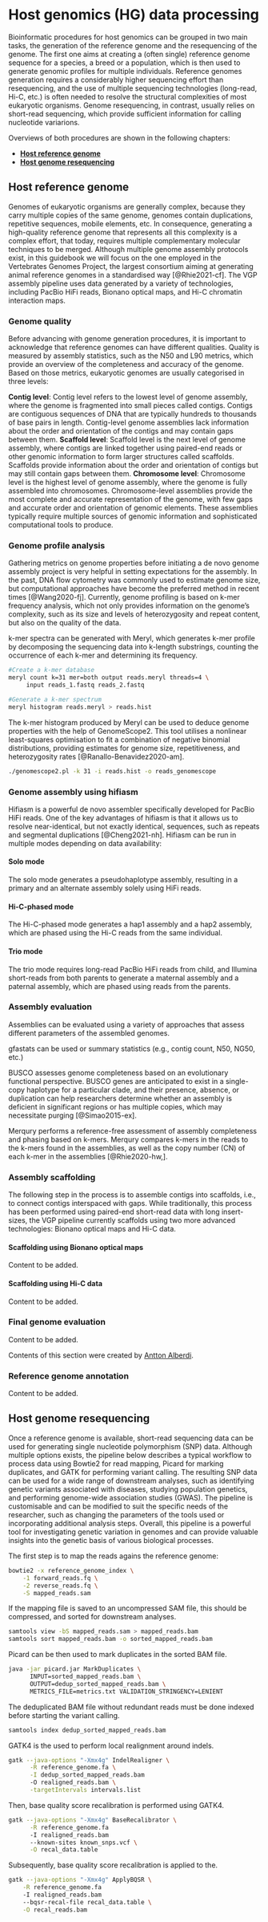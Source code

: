# Host genomics (HG) data processing {#host-genomics-data-processing}

Bioinformatic procedures for host genomics can be grouped in two main tasks, the generation of the reference genome and the resequencing of the genome. The first one aims at creating a (often single) reference genome sequence for a species, a breed or a population, which is then used to generate genomic profiles for multiple individuals. Reference genomes generation requires a considerably higher sequencing effort than resequencing, and the use of multiple sequencing technologies (long-read, Hi-C, etc.) is often needed to resolve the structural complexities of most eukaryotic organisms. Genome resequencing, in contrast, usually relies on short-read sequencing, which provide sufficient information for calling nucleotide variarions.

Overviews of both procedures are shown in the following chapters:

* **[Host reference genome](#host-reference-genome)**
* **[Host genome resequencing](#host-resequencing)**

## Host reference genome {#host-reference-genome}

Genomes of eukaryotic organisms are generally complex, because they carry multiple copies of the same genome, genomes contain duplications, repetitive sequences, mobile elements, etc. In consequence, generating a high-quality reference genome that represents all this complexity is a complex effort, that today, requires multiple complementary molecular techniques to be merged. Although multiple genome assembly protocols exist, in this guidebook we will focus on the one employed in the Vertebrates Genomes Project, the largest consortium aiming at generating animal reference genomes in a standardised way [@Rhie2021-cf]. The VGP assembly pipeline uses data generated by a variety of technologies, including PacBio HiFi reads, Bionano optical maps, and Hi-C chromatin interaction maps.

### Genome quality {#host-genome-quality}

Before advancing with genome generation procedures, it is important to acknowledge that reference genomes can have different qualities. Quality is measured by assembly statistics, such as the N50 and L90 metrics, which provide an overview of the completeness and accuracy of the genome. Based on those metrics, eukaryotic genomes are usually categorised in three levels:

**Contig level**: Contig level refers to the lowest level of genome assembly, where the genome is fragmented into small pieces called contigs. Contigs are contiguous sequences of DNA that are typically hundreds to thousands of base pairs in length. Contig-level genome assemblies lack information about the order and orientation of the contigs and may contain gaps between them.
**Scaffold level**: Scaffold level is the next level of genome assembly, where contigs are linked together using paired-end reads or other genomic information to form larger structures called scaffolds. Scaffolds provide information about the order and orientation of contigs but may still contain gaps between them.
**Chromosome level**: Chromosome level is the highest level of genome assembly, where the genome is fully assembled into chromosomes. Chromosome-level assemblies provide the most complete and accurate representation of the genome, with few gaps and accurate order and orientation of genomic elements. These assemblies typically require multiple sources of genomic information and sophisticated computational tools to produce.

### Genome profile analysis {#host-genome-profile-analysis}

Gathering metrics on genome properties before initiating a de novo genome assembly project is very helpful in setting expectations for the assembly. In the past, DNA flow cytometry was commonly used to estimate genome size, but computational approaches have become the preferred method in recent times [@Wang2020-fj]. Currently, genome profiling is based on k-mer frequency analysis, which not only provides information on the genome's complexity, such as its size and levels of heterozygosity and repeat content, but also on the quality of the data.

k-mer spectra can be generated with Meryl, which generates k-mer profile by decomposing the sequencing data into k-length substrings, counting the occurrence of each k-mer and determining its frequency.

\small
```sh
#Create a k-mer database
meryl count k=31 mer=both output reads.meryl threads=4 \
     input reads_1.fastq reads_2.fastq

#Generate a k-mer spectrum
meryl histogram reads.meryl > reads.hist
```
\normalsize

The k-mer histogram produced by Meryl can be used to deduce genome properties with the help of GenomeScope2. This tool utilises a nonlinear least-squares optimisation to fit a combination of negative binomial distributions, providing estimates for genome size, repetitiveness, and heterozygosity rates [@Ranallo-Benavidez2020-am].

\small
```sh
./genomescope2.pl -k 31 -i reads.hist -o reads_genomescope
```
\normalsize

### Genome assembly using hifiasm {#host-genome-assembly-hifiasm}

Hifiasm is a powerful de novo assembler specifically developed for PacBio HiFi reads. One of the key advantages of hifiasm is that it allows us to resolve near-identical, but not exactly identical, sequences, such as repeats and segmental duplications [@Cheng2021-nh]. Hifiasm can be run in multiple modes depending on data availability:

#### Solo mode {- #host-genome-assembly-hifiasm-solo}

The solo mode generates a pseudohaplotype assembly, resulting in a primary and an alternate assembly solely using HiFi reads.

#### Hi-C-phased mode {- #host-genome-assembly-hifiasm-Hi-C}

The Hi-C-phased mode generates a hap1 assembly and a hap2 assembly, which are phased using the Hi-C reads from the same individual.

#### Trio mode {- #host-genome-assembly-hifiasm-trio}

The trio mode requires long-read PacBio HiFi reads from child, and Illumina short-reads from both parents to generate a maternal assembly and a paternal assembly, which are phased using reads from the parents.

### Assembly evaluation {#host-genome-assembly-evaluation}

Assemblies can be evaluated using a variety of approaches that assess different parameters of the assembled genomes.

gfastats can be used or summary statistics (e.g., contig count, N50, NG50, etc.)

BUSCO assesses genome completeness based on an evolutionary functional perspective. BUSCO genes are anticipated to exist in a single-copy haplotype for a particular clade, and their presence, absence, or duplication can help researchers determine whether an assembly is deficient in significant regions or has multiple copies, which may necessitate purging [@Simao2015-ex].

Merqury performs a reference-free assessment of assembly completeness and phasing based on k-mers. Merqury compares k-mers in the reads to the k-mers found in the assemblies, as well as the copy number (CN) of each k-mer in the assemblies [@Rhie2020-hw,].

### Assembly scaffolding {#host-genome-scaffolding}

The following step in the process is to assemble contigs into scaffolds, i.e., to connect contigs interspaced with gaps. While traditionally, this process has been performed using paired-end short-read data with long insert-sizes, the VGP pipeline currently scaffolds using two more advanced technologies: Bionano optical maps and Hi-C data.

#### Scaffolding using Bionano optical maps {- #host-genome-scaffolding-bionano}

Content to be added.

#### Scaffolding using Hi-C data {- #host-genome-scaffolding-hi-c}

Content to be added.

### Final genome evaluation {#host-genome-final-evaluation}

Content to be added.

:::: {.authorbox}
Contents of this section were created by [Antton Alberdi](#antton-alberdi).  
:::

### Reference genome annotation {#host-genome-annotation}

Content to be added.

## Host genome resequencing {#host-resequencing}

Once a reference genome is available, short-read sequencing data can be used for generating single nucleotide polymorphism (SNP) data. Although multiple options exists, the pipeline below describes a typical workflow to process data using Bowtie2 for read mapping, Picard for marking duplicates, and GATK for performing variant calling. The resulting SNP data can be used for a wide range of downstream analyses, such as identifying genetic variants associated with diseases, studying population genetics, and performing genome-wide association studies (GWAS). The pipeline is customisable and can be modified to suit the specific needs of the researcher, such as changing the parameters of the tools used or incorporating additional analysis steps. Overall, this pipeline is a powerful tool for investigating genetic variation in genomes and can provide valuable insights into the genetic basis of various biological processes.

The first step is to map the reads agains the reference genome:
\small
```sh
bowtie2 -x reference_genome_index \
    -1 forward_reads.fq \
    -2 reverse_reads.fq \
    -S mapped_reads.sam
```
\normalsize

If the mapping file is saved to an uncompressed SAM file, this should be compressed, and sorted for downstream analyses.
\small
```sh
samtools view -bS mapped_reads.sam > mapped_reads.bam
samtools sort mapped_reads.bam -o sorted_mapped_reads.bam
```
\normalsize

Picard can be then used to mark duplicates in the sorted BAM file.
\small
```sh
java -jar picard.jar MarkDuplicates \
      INPUT=sorted_mapped_reads.bam \
      OUTPUT=dedup_sorted_mapped_reads.bam \
      METRICS_FILE=metrics.txt VALIDATION_STRINGENCY=LENIENT
```
\normalsize

The deduplicated BAM file without redundant reads must be done indexed before starting the variant calling.
\small
```sh
samtools index dedup_sorted_mapped_reads.bam
```
\normalsize

GATK4 is the used to perform local realignment around indels.
\small
```sh
gatk --java-options "-Xmx4g" IndelRealigner \
      -R reference_genome.fa \
      -I dedup_sorted_mapped_reads.bam
      -O realigned_reads.bam \
      -targetIntervals intervals.list
```
\normalsize

Then, base quality score recalibration is performed using GATK4.
\small
```sh
gatk --java-options "-Xmx4g" BaseRecalibrator \
      -R reference_genome.fa
      -I realigned_reads.bam
      --known-sites known_snps.vcf \
      -O recal_data.table
```
\normalsize

Subsequently, base quality score recalibration is applied to the.
\small
```sh
gatk --java-options "-Xmx4g" ApplyBQSR \
    -R reference_genome.fa
    -I realigned_reads.bam
    --bqsr-recal-file recal_data.table \
    -O recal_reads.bam
```
\normalsize
